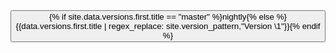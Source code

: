 <!-- Ignore this check here because this file is included twice, once for desktop and once for mobile layout. This trips htmlproofer -->
<button className='btn btn-default btn-block dropdown-toggle' type="button" id="nav-version-dropdown" data-toggle="dropdown" aria-haspopup="true" aria-expanded="false" data-proofer-ignore="">
    {% if site.data.versions.first.title == "master" %}nightly{% else %}{{data.versions.first.title | regex_replace: site.version_pattern,"Version \1"}}{% endif %}
    <span className='caret'></span>
</button>
<ul className='dropdown-menu' aria-labelledby="nav-version-dropdown" style={{ margin:'0' }}>
</ul>
